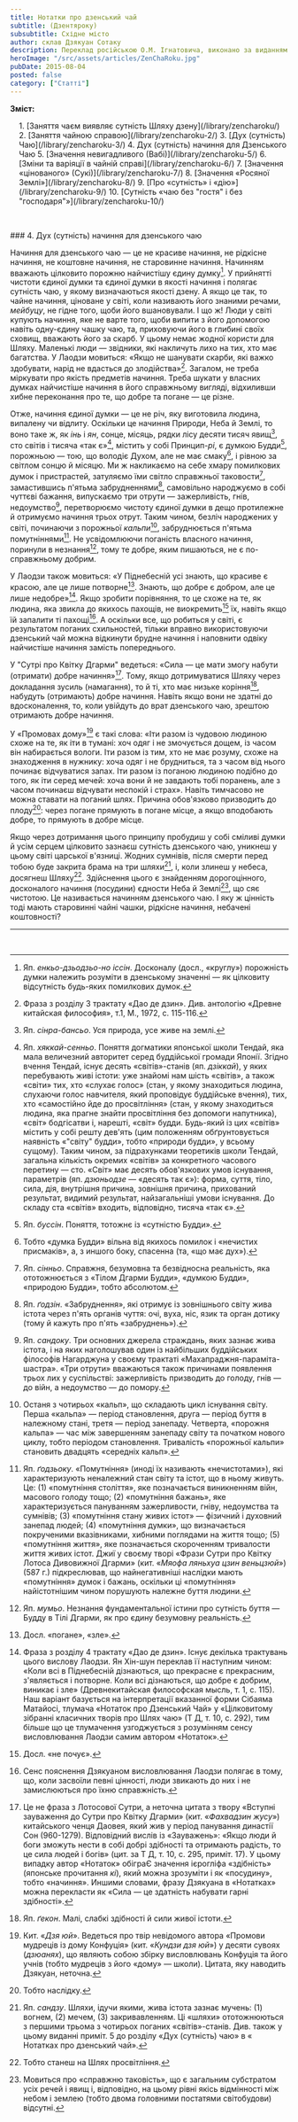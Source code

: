 ```yaml
---
title: Нотатки про дзенський чай
subtitle: (Дзентяроку)
subsubtitle: Східне місто
author: склав Дзякуан Сотаку
description: Переклад російською О.М. Ігнатовича, виконано за виданням «Тядо котен дзенсю» («Повна збірка класичних трактатів Шляху Чаю»)
heroImage: "/src/assets/articles/ZenChaRoku.jpg"
pubDate: 2015-08-04
posted: false
category: ["Статті"]
---
```


**Зміст:**
<section style="padding-left: 1rem;">
1. [Заняття чаєм виявляє сутність Шляху дзену](/library/zencharoku/)
2. [Заняття чайною справою](/library/zencharoku-2/)
3. [Дух (сутність) Чаю](/library/zencharoku-3/)
4. Дух (сутність) начиння для Дзенського Чаю
5. [Значення невигадливого (Вабі)](/library/zencharoku-5/)
6. [Зміни та варіяції в чайній справі](/library/zencharoku-6/)
7. [Значення «цінованого» (Сукі)](/library/zencharoku-7/)
8. [Значення «Росяної Землі»](/library/zencharoku-8/)
9. [Про «сутність» і «дію»](/library/zencharoku-9/)
10. [Сутність «чаю без "гостя" і без "господаря"»](/library/zencharoku-10/)
</section>

<p>&nbsp;</p>
### 4. Дух (сутність) начиння для дзенського чаю

Начиння для дзенського чаю — це не красиве начиння, не рідкісне начиння, не коштовне начиння, не старовинне начиння. Начинням вважають цілковито порожню найчистішу єдину думку[^1]. У прийнятті чистоти єдиної думки та єдиної думки в якості начиння і полягає сутність чаю, у якому визначаються якості дзену. А якщо це так, то чайне начиння, ціноване у світі, коли називають його знаними речами, _мейбуцу_, не гідне того, щоби його вшановували. І що ж! Люди у світі купують начиння, яке не варте того, щоби випити з його допомогою навіть одну-єдину чашку чаю, та, приховуючи його в глибині своїх сховищ, вважають його за скарб. У цьому немає жодної користи для Шляху. Маленькі люди — звідники, які накличуть лихо на тих, хто має багатства. У Лаодзи мовиться: «Якщо не шанувати скарби, які важко здобувати, нарід не вдасться до злодійства»[^2]. Загалом, не треба міркувати про якість предметів начиння. Треба шукати у власних думках найчистіше начиння в його справжньому вигляді, відхиливши хибне переконання про те, що добре та погане — це різне.

Отже, начиння єдиної думки — це не річ, яку виготовила людина, випалену чи відлиту. Оскільки це начиння Природи, Неба й Землі, то воно таке ж, як _інь_ і _ян_, сонце, місяць, рядки лісу десяти тисяч явищ[^3], сто світів і тисяча «так є»[^4], містить у собі Принцип-_рі_, є думкою Будди[^5], порожньою — тою, що володіє Духом, але не має смаку[^6], і рівною за світлом сонцю й місяцю. Ми ж накликаємо на себе хмару помилкових думок і пристрастей, затуляємо їми світло справжньої таковости[^7], замастившись п'ятьма забрудненнями[^8], самовільно народжуємо в собі чуттєві бажання, випускаємо три отрути — зажерливість, гнів, недоумство[^9], перетворюємо чистоту єдиної думки в дещо протилежне й отримуємо начиння трьох отрут. Таким чином, безліч народжених у світі, починаючи з порожньої _кальпи_[^10], забруднюється п'ятьма помутніннями[^11]. Не усвідомлюючи поганість власного начиння, поринули в незнання[^12], тому те добре, яким пишаються, не є по-справжньому добрим.

У Лаодзи також мовиться: «У Піднебесній усі знають, що красиве є красою, але це лише потворне[^13]. Знають, що добре є добром, але це лише недобре»[^14]. Якщо зробити порівняння, то це схоже на те, як людина, яка звикла до якихось пахощів, не виокремить[^15] їх, навіть якщо їй запалити ті пахощі[^16]. А оскільки все, що робиться у світі, є результатом поганих схильностей, тільки вправно використовуючи дзенський чай можна відкинути брудне начиння і наповнити одвіку найчистіше начиння замість попереднього.

У "Сутрі про Квітку Дгарми" ведеться: «Сила — це мати змогу набути (отримати) добре начиння»[^17]. Тому, якщо дотримуватися Шляху через докладання зусиль (намагання), то й ті, хто має низьке коріння[^18], набудуть (отримають) добре начиння. Навіть якщо вони не здатні до вдосконалення, то, коли увійдуть до врат дзенського чаю, зрештою отримають добре начиння.

У «Промовах дому»[^19] є такі слова: «Іти разом із чудовою людиною схоже на те, як іти в тумані: хоч одяг і не змочується дощем, із часом він набирається вологи. Іти разом із тим, хто не має розуму, схоже на знаходження в нужнику: хоча одяг і не брудниться, та з часом від нього починає відчуватися запах. Іти разом із поганою людиною подібно до того, як іти серед мечей: хоча вони й не завдають тобі поранень, але з часом починаєш відчувати неспокій і страх». Навіть тимчасово не можна ставати на поганий шлях. Причина обов'язково призводить до плоду[^20]: через погане прямують в погане місце, а якщо вподобають добре, то прямують в добре місце.

Якщо через дотримання цього принципу пробудиш у собі сміливі думки й усім серцем цілковито зазнаєш сутність дзенського чаю, уникнеш у цьому світі царської в'язниці. Жодних сумнівів, після смерти перед тобою буде закрита брама на три шляхи[^21], і, коли злинеш у небеса, досягнеш Шляху[^22]. Здійснення цього є знайденням дорогоцінного, досконалого начиння (посудини) єдности Неба й Землі[^23], що сяє чистотою. Це називається начинням дзенського чаю. І яку ж цінність тоді мають старовинні чайні чашки, рідкісне начиння, небачені коштовності?

---

[^1]: Яп. _енкьо-дзьодзьо-но іссін_. Досконалу (досл., «круглу») порожність думки належить розуміти в дзенському значенні — як цілковиту відсутність будь-яких помилкових думок.

[^2]: Фраза з розділу 3 трактату «Дао де дзин». Див. антологію «Древне китайская философия», т.1, М., 1972, с. 115-116.

[^3]: Яп. _сінра-бансьо_. Уся природа, усе живе на землі.

[^4]: Яп. _хяккай-сенньо_. Поняття догматики японської школи Тендай, яка мала величезний авторитет серед буддійської громади Японії. Згідно вчення Тендай, існує десять «світів»-станів (яп. _дзіккай_), у яких перебувають живі істоти: уже знайомі нам шість «світів», а також «світи» тих, хто «слухає голос» (стан, у якому знаходиться людина, слухаючи голос навчителя, який проповідує буддійське вчення), тих, хто «самостійно йде до просвітління» (стан, у якому знаходиться людина, яка прагне знайти просвітління без допомоги напутника), «світ» бодгісатви і, нарешті, «світ» будди. Будь-який із цих «світів» містить у собі решту дев'ять (цим положенням обґрунтовується наявність «"світу" будди», тобто «природи будди», у всьому сущому). Таким чином, за підрахунками теоретиків школи Тендай, загальна кількість окремих «світів» за конкретного часового перетину — сто. «Світ» має десять обов'язкових умов існування, параметрів (яп. _дзюньодзе_ — «десять так є»): форма, суття, тіло, сила, дія, внутрішня причина, зовнішня причина, прихований результат, видимий результат, найзагальніші умови існування. До складу ста «світів» входить, відповідно, тисяча «так є».

[^5]: Яп. _буссін_. Поняття, тотожнє із «сутністю Будди».

[^6]: Тобто «думка Будди» вільна від якихось помилок і «нечистих присмаків», а, з иншого боку, спасенна (та, «що має дух»).

[^7]: Яп. _сінньо_. Справжня, безумовна та безвідносна реальність, яка ототожнюється з «Тілом Дгарми Будди», «думкою Будди», «природою Будди», тобто абсолютом.

[^8]: Яп. _ґодзін_. «Забруднення», які отримує із зовнішнього світу жива істота через п'ять органів чуття: очі, вуха, ніс, язик та орган дотику (тому й кажуть про п'ять «забруднень»).

[^9]: Яп. _сандоку_. Три основних джерела страждань, яких зазнає жива істота, і на яких наголошував один із найбільших буддійських філософів Нагарджуна у своєму трактаті «Махапраджня-параміта-шастра». «Три отрути» вважаються також причинами появлення трьох лих у суспільстві: зажерливість призводить до голоду, гнів — до війн, а недоумство — до помору.

[^10]: Останя з чотирьох «кальп», що складають цикл існування світу. Перша «кальпа» — період становлення, друга — період буття в належному стані, третя — період занепаду. Четверта, «порожня кальпа» — час між завершенням занепаду світу та початком нового циклу, тобто періодом становлення. Тривалість «порожньої кальпи» становить двадцять «середніх кальп».

[^11]: Яп. _ґодзьоку_. «Помутніння» (иноді їх називають «нечистотами»), які характеризують неналежний стан світу та істот, що в ньому живуть. Це: (1) «помутніння століття», яке позначається виникненням війн, масового голоду тощо; (2) «помутніння бажань», яке характеризується пануванням зажерливости, гніву, недоумства та сумнівів; (3) «помутніння стану живих істот» — фізичний і духовний занепад людей; (4) «помутніння думки», що визначається покрученими вказівниками, хибними поглядами на життя тощо; (5) «помутніння життя», яке позначається скороченням тривалости життя живих істот. Джиї у своєму творі «Фрази Сутри про Квітку Лотоса Дивовижної Дгарми» (кит. «_Мяофа ляньхуа цзин веньцзюй_») (587 г.) підкреслював, що найнегативніші наслідки мають «помутніння» думок і бажань, оскільки ці «помутніння» найістотнішим чином порушують належне буття людини.

[^12]: Яп. _мумьо_. Незнання фундаментальної істини про сутність буття — Будду в Тілі Дгарми, як про єдину безумовну реальність.

[^13]: Досл. «погане», «зле».

[^14]: Фраза з розділу 4 трактату «Дао де дзин». Існує декілька трактувань цього вислову Лаодзи. Ян Хін-шун переклав її наступним чином: «Коли всі в Піднебесній дізнаються, що прекрасне є прекрасним, з'являється і потворне. Коли всі дізнаються, що добре є добрим, виникає і зле» (Древнекитайская философская мысль, т. 1, с. 115). Наш варіант базується на інтерпретації вказанної форми Сібаяма Матайосі, тлумача «Нотаток про Дзенський Чай» у «Цілковитому зібранні класичних творів про Шлях чаю» (Т Д, т. 10, с. 292), тим більше що це тлумачення узгоджується з розумінням сенсу висловлювання Лаодзи самим автором «Нотаток».

[^15]: Досл. «не почує».

[^16]: Сенс пояснення Дзякуаном висловлювання Лаодзи полягає в тому, що, коли засвоїли певні цінності, люди звикають до них і не замислюються про їхню справжність.

[^17]: Це не фраза з Лотосової Сутри, а неточна цитата з твору «Вступні зауваження до Сутри про Квітку Дгарми» (кит. «_Фахвадзин жусу_») китайського ченця Даовея, який жив у період панування династії Сон (960-1279). Відповідний вислів із «Зауважень»: «Якщо люди й боги зможуть нести в собі добрі здібності та отримають радість, то це сила людей і богів» (цит. за Т Д, т. 10, с. 295, приміт. 17). У цьому випадку автор «Нотаток» обіграЄ значення ієрогліфа «здібність» (японське прочитання _кі_), який можна зрозуміти і як «посудину», тобто «начиння». Иншими словами, фразу Дзякуана в «Нотатках» можна перекласти як «Сила — це здатність набувати гарні здібності».

[^18]: Яп. _ґекон_. Малі, слабкі здібності й сили живої істоти.

[^19]: Кит. «_Дзя юй_». Ведеться про твір невідомого автора «Промови мудреців із дому Конфуція» (кит. «_Кундзи дзя юй_») у десяти сувоях (_дзюанях_), що являють собою збірку висловлювань Конфуція та його учнів (тобто мудреців з його «дому» — школи). Цитата, яку наводить Дзякуан, неточна.

[^20]: Тобто наслідку.

[^21]: Яп. _сандзу_. Шляхи, ідучи якими, жива істота зазнає мучень: (1) вогнем, (2) мечем, (3) закривавленням. Ці «шляхи» ототожнюються з першими трьома з чотирьох поганих «світів»-станів. Див. також у цьому виданні приміт. 5 до розділу «Дух (сутність) чаю» в « Нотатках про дзенський чай».

[^22]: Тобто станеш на Шлях просвітління.

[^23]: Мовиться про «справжню таковість», що є загальним субстратом усіх речей і явищ і, відповідно, на цьому рівні якісь відмінності між небом і землею (тобто двома головними постатями світобудови) відсутні.

<p>&nbsp;</p>